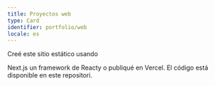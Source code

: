 ```yaml
---
title: Proyectos web
type: Card
identifier: portfolio/web
locale: es
---
```


Creé este sitio estático usando

<CustomLink href="https://nextjs.org/">Next.js</CustomLink>
un framework de
<CustomLink href="https://reactjs.org/">React</CustomLink>y o publiqué en
<CustomLink href="https://vercel.com/about/">Vercel</CustomLink>. El código está
disponible en <CustomLink href="https://github.com/tjcocucci/tadeojcocucci-vercel-app/"> este repositori</CustomLink>.
